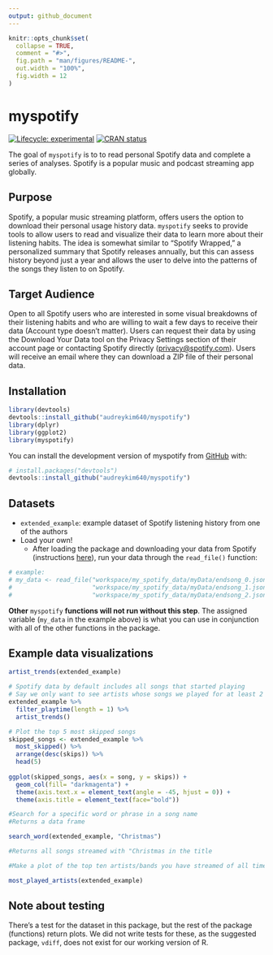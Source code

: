 ```yaml
---
output: github_document
---
```


<!-- README.md is generated from README.Rmd. Please edit that file -->

```r
knitr::opts_chunk$set(
  collapse = TRUE,
  comment = "#>",
  fig.path = "man/figures/README-",
  out.width = "100%",
  fig.width = 12
)
```

# myspotify

<!-- badges: start -->

[![Lifecycle: experimental](https://img.shields.io/badge/lifecycle-experimental-orange.svg)](https://lifecycle.r-lib.org/articles/stages.html#experimental) [![CRAN status](https://www.r-pkg.org/badges/version/myspotify)](https://CRAN.R-project.org/package=myspotify)

<!-- badges: end -->

The goal of `myspotify` is to to read personal Spotify data and complete a series of analyses. Spotify is a popular music and podcast streaming app globally.

## Purpose

Spotify, a popular music streaming platform, offers users the option to download their personal usage history data. `myspotify` seeks to provide tools to allow users to read and visualize their data to learn more about their listening habits. The idea is somewhat similar to "Spotify Wrapped," a personalized summary that Spotify releases annually, but this can assess history beyond just a year and allows the user to delve into the patterns of the songs they listen to on Spotify.

## Target Audience

Open to all Spotify users who are interested in some visual breakdowns of their listening habits and who are willing to wait a few days to receive their data (Account type doesn't matter). Users can request their data by using the Download Your Data tool on the Privacy Settings section of their account page or contacting Spotify directly ([privacy\@spotify.com](mailto:privacy@spotify.com){.email}). Users will receive an email where they can download a ZIP file of their personal data.

## Installation

```r
library(devtools)
devtools::install_github("audreykim640/myspotify")
library(dplyr)
library(ggplot2)
library(myspotify)
```


You can install the development version of myspotify from [GitHub](https://github.com/) with:

``` r
# install.packages("devtools")
devtools::install_github("audreykim640/myspotify")
```

## Datasets

-   `extended_example`: example dataset of Spotify listening history from one of the authors
-   Load your own!
    -   After loading the package and downloading your data from Spotify (instructions [here](https://github.com/audreykim640/myspotify/blob/main/vignettes/myspotify.Rmd)), run your data through the `read_file()` function:

```r
# example:
# my_data <- read_file("workspace/my_spotify_data/myData/endsong_0.json",
#                      "workspace/my_spotify_data/myData/endsong_1.json",
#                      "workspace/my_spotify_data/myData/endsong_2.json")
```

**Other** `myspotify` **functions will not run without this step**. The assigned variable (`my_data` in the example above) is what you can use in conjunction with all of the other functions in the package.

## Example data visualizations

```r
artist_trends(extended_example)

# Spotify data by default includes all songs that started playing
# Say we only want to see artists whose songs we played for at least 2 minutes...
extended_example %>% 
  filter_playtime(length = 1) %>% 
  artist_trends()
```

```r
# Plot the top 5 most skipped songs
skipped_songs <- extended_example %>% 
  most_skipped() %>% 
  arrange(desc(skips)) %>% 
  head(5)
  
ggplot(skipped_songs, aes(x = song, y = skips)) +
  geom_col(fill= "darkmagenta") +
  theme(axis.text.x = element_text(angle = -45, hjust = 0)) +
  theme(axis.title = element_text(face="bold"))
```

```r
#Search for a specific word or phrase in a song name 
#Returns a data frame

search_word(extended_example, "Christmas")

#Returns all songs streamed with "Christmas in the title

```

```r
#Make a plot of the top ten artists/bands you have streamed of all time

most_played_artists(extended_example)

```


## Note about testing

There's a test for the dataset in this package, but the rest of the package (functions) return plots. We did not write tests for these, as the suggested package, `vdiff`, does not exist for our working version of R.
